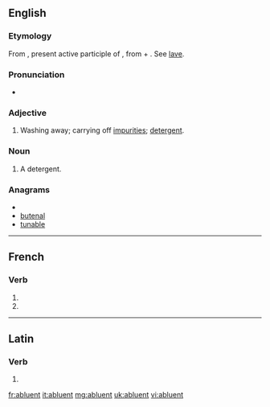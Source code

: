 ==English==

===Etymology===
From {{etyl|la|en}} {{term|abluens|abluēns|lang=la}}, present active participle of {{term|abluo|abluō|I wash off or away; cleanse, purify|lang=la}}, from {{term|ab||from, away from|lang=la}} + {{term|luo|luō|I wash, cleanse|lang=la}}. See [[lave]].

===Pronunciation===
* {{IPA| /æbˈluənt/}}

===Adjective===
{{en-adj}}

# Washing away; carrying off [[impurities]]; [[detergent]].

===Noun===
{{en-noun}}

# {{medicine}} A detergent.

===Anagrams===
* {{alphagram|abelntu}}
* [[butenal#English|butenal]]
* [[tunable#English|tunable]]

----

==French==

===Verb===
{{fr-verb-form}}

# {{conjugation of|abluer||3|p|pres|ind|lang=fr}}
# {{conjugation of|abluer||3|p|pres|sub|lang=fr}}

----

==Latin==

===Verb===
{{la-verb-form|abluent}}

# {{conjugation of|abluo|abluō|3|p|fut|act|ind|lang=la}}

[[fr:abluent]]
[[it:abluent]]
[[mg:abluent]]
[[uk:abluent]]
[[vi:abluent]]